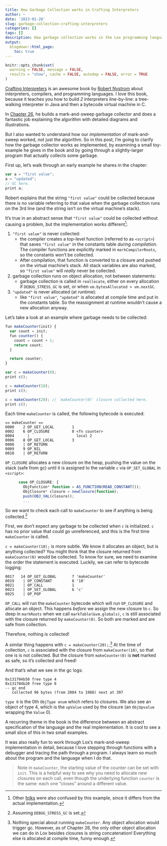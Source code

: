 ```yaml
---
title: How Garbage Collection works in Crafting Interpreters
author: ~
date: '2023-01-28'
slug: garbage-collection-crafting-interpreters
categories: []
tags: []
description: How garbage collection works in the Lox programming language from the book Crafting Interpreters.
output:
  blogdown::html_page:
    toc: true
---
```


```r
knitr::opts_chunk$set(
  warning = FALSE, message = FALSE,
  results = "show", cache = FALSE, autodep = FALSE, error = TRUE
)
```

[Crafting Interpreters](https://craftinginterpreters.com/) is an awesome book by
[Robert Nystrom](http://journal.stuffwithstuff.com/) about interpreters, compilers, and
programming languages. I love this book, because it teaches you how to build *2*
interpreters line-by-line: a tree-walking interpreter in Java and then a bytecode virtual machine in C.

In [Chapter 26](https://craftinginterpreters.com/garbage-collection.html),
he builds a mark-and-sweep garbage collector and does a fantastic
job explaining the algorithm with detailed diagrams and illustrations.

But I also wanted to understand how our *implementation* of mark-and-sweep worked,
not just the algorithm.
So in this post, I'm going to clarify how the garbage collector works as implemented,
by examining a small toy-example he gives in the book and by going through a
slightly-larger program that actually collects some garbage.

First up, let's walk through an early example he shares in the chapter:
```javascript
var a = "first value";
a = "updated";
// GC here.
print a;
```
Robert explains that the string `"first value"` could be collected because there
is no variable referring to that value when the garbage collection runs on the 3rd line
(and the string isn't on the virtual machine's stack).

It's true in an abstract sense that `"first value"` could be collected without
causing a problem, but the implementation works different^[Other [folks](https://github.com/munificent/craftinginterpreters/issues/1068) were also confused by this example, since it differs from the actual implementation.]:

1. `"first value"` is never collected:
   - the compiler creates a top-level function (referred to as `<script>`) that saves
     `"first value"` in the constants table _during compilation_.
     The compiler functions are explicitly marked
     in `markCompilerRoots`, so the constants won't be collected.
   - After compilation, that function is converted to a closure and pushed on the
     virtual machine's stack. All stack variables are also marked, so `"first value"` will _really_
     never be collected.

2. garbage collection runs on object allocation, not between statements:
   - garbage collection is called in `reallocate`, either on every allocation if `DEBUG_STRESS_GC`
     is set, or when `vm.bytesAllocated > vm.nextGC`.

3. `"updated"` is never allocated (at runtime):
   - like `"first value"`, `"updated"` is allocated at compile time and put in the
     constants table. So the reassignment at runtime wouldn't cause a new allocation
     anyway.

Let's take a look at an example where garbage needs to be collected:
```javascript
fun makeCounter(init) {
  var count = init;
  fun counter() {
    count = count + 1;
    return count;
  }

  return counter;
}

var c = makeCounter(0);
print c();

c = makeCounter(10);
print c();

c = makeCounter(20); // `makeCounter(0)` closure collected here.
print c();
```

Each time `makeCounter` is called, the following bytecode is executed:
```
== makeCounter ==
0000    2 OP_GET_LOCAL        1
0002    6 OP_CLOSURE          0 <fn counter>
0004      |                     local 2
0006    8 OP_GET_LOCAL        3
0008    | OP_RETURN
0009    9 OP_NIL
0010    | OP_RETURN
```

`OP_CLOSURE` allocates a new closure on the heap, pushing the value on the stack (safe from gc)
until it is assigned to the variable `c` via `OP_SET_GLOBAL` in `<script>`:
```javascript
      case OP_CLOSURE: {
        ObjFunction* function = AS_FUNCTION(READ_CONSTANT());
        ObjClosure* closure = newClosure(function);
        push(OBJ_VAL(closure));
        ...
```

So we want to check each call to `makeCounter` to see if anything is being
collected.^[Assuming `DEBUG_STRESS_GC` is set.]

First, we don't expect any garbage to be collected when `c` is initialized.
`c` has no prior value that could go unreferenced, and this is the first time
`makeCounter` is called.

`c = makeCounter(10);` is more subtle. We know it allocates an object, but is
anything collected? You might think that the closure returned from
`makeCounter(0)` would be collected. To know for sure, we need to examine
the order the statement is executed. Luckily, we can refer to bytecode logging:
```
0017   14 OP_GET_GLOBAL       7 'makeCounter'
0019    | OP_CONSTANT         8 '10'
0021    | OP_CALL             1
0023    | OP_SET_GLOBAL       6 'c'
0025    | OP_POP
```

`OP_CALL` will run the `makeCounter` bytecode which will run `OP_CLOSURE`
and allocate an object. This happens _before_ we assign the new closure to `c`.
So deep in `markRoots` when we call `markTable(&vm.globals)`, `c` is still
associated with the closure returned by `makeCounter(0)`. So both are marked
and are safe from collection.

Therefore, nothing is collected!

A similar thing happens with `c = makeCounter(20);`.^[Nothing special about
running `makeCounter`. Any object allocation would trigger gc. However,
as of Chapter 26, the only other object allocation we can do in Lox besides
closures is string concatenation! Everything else is allocated at compile time,
funny enough.]
At the time of collection, `c` is associated with the closure from `makeCounter(10)`,
so that one is is not collected.
But the closure from `makeCounter(0)` is **not** marked as safe,
so it's collected and freed!

And that's what we see in the gc logs:
```
0x131704b50 free type 4
0x131704b20 free type 0
-- gc end
   collected 96 bytes (from 2084 to 1988) next at 397
```
`type 0` is the 0th `ObjType enum` which refers to closures.
We also see an object of type 4, which is the `upValue` used by
the closure (an `ObjUpvalue` wrapping the `Value` 0).

A recurring theme in the book
is the difference between an abstract specification of the language and the
real implementation. It is cool to see a small slice of this in two small
examples.

It was also really fun to work through Lox's mark-and-sweep
implementation in detail, because I love stepping through functions
with a debugger and tracing the path through a program. I always
learn so much about the program and the language when I do that.

> Note in `makeCounter`, the starting value of the counter
can be set with `init`. This is a helpful way to see why
you need to allocate new closures on each call, even though the
underlying function `counter` is the same: each one "closes" around
a different value.
